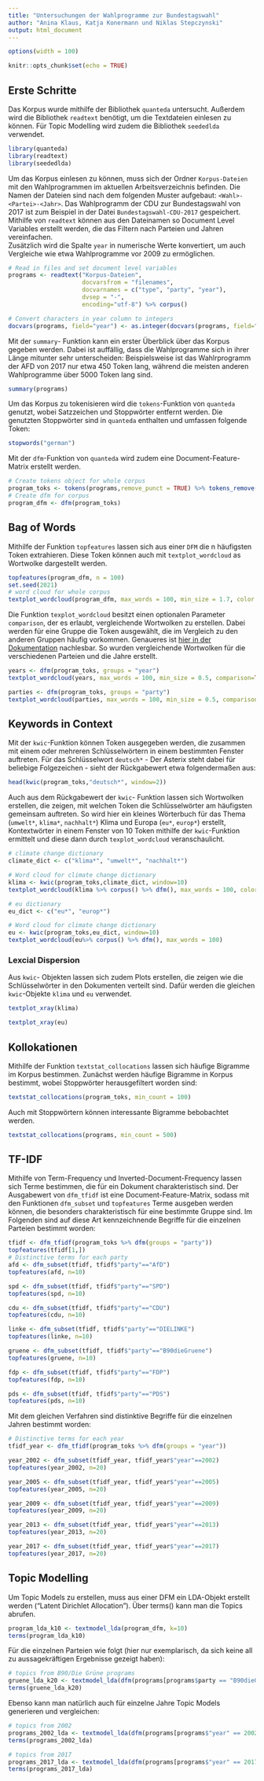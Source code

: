 ```yaml
---
title: "Untersuchungen der Wahlprogramme zur Bundestagswahl"
author: "Anina Klaus, Katja Konermann und Niklas Stepczynski"
output: html_document
---
```

```r
options(width = 100)
```

```r
knitr::opts_chunk$set(echo = TRUE)
```

## Erste Schritte

Das Korpus wurde mithilfe der Bibliothek `quanteda` untersucht. Außerdem wird die Bibliothek `readtext` benötigt, um die Textdateien einlesen zu können. Für Topic Modelling wird zudem die Bibliothek `seededlda` verwendet.

```r
library(quanteda)
library(readtext)
library(seededlda)
```

Um das Korpus einlesen zu können, muss sich der Ordner `Korpus-Dateien` mit den Wahlprogrammen im aktuellen Arbeitsverzeichnis befinden. Die Namen der Dateien sind nach dem folgenden Muster aufgebaut: `<Wahl>-<Partei>-<Jahr>`. Das Wahlprogramm der CDU zur Bundestagswahl von 2017 ist zum Beispiel in der Datei `Bundestagswahl-CDU-2017` gespeichert. Mithilfe von `readtext` können aus den Dateinamen so Document Level Variables erstellt werden, die das Filtern nach Parteien und Jahren vereinfachen. <br>
Zusätzlich wird die Spalte `year` in numerische Werte konvertiert, um auch Vergleiche wie etwa Wahlprogramme vor 2009 zu ermöglichen.

```r
# Read in files and set document level variables
programs <- readtext("Korpus-Dateien", 
                     docvarsfrom = "filenames",
                     docvarnames = c("type", "party", "year"),
                     dvsep = "-",
                     encoding="utf-8") %>% corpus()

# Convert characters in year column to integers
docvars(programs, field="year") <- as.integer(docvars(programs, field="year"))
```
Mit der `summary`- Funktion kann ein erster Überblick über das Korpus gegeben werden. Dabei ist auffällig, dass die Wahlprogramme sich in ihrer Länge mitunter sehr unterscheiden: Beispielsweise ist das Wahlrprogramm der AFD von 2017 nur etwa 450 Token lang, während die meisten anderen Wahlprogramme über 5000 Token lang sind. 
```r
summary(programs)
```

Um das Korpus zu tokenisieren wird die `tokens`-Funktion von `quanteda` genutzt, wobei Satzzeichen und Stoppwörter entfernt werden. Die genutzten Stoppwörter sind in `quanteda` enthalten und umfassen folgende Token:

```r
stopwords("german")
```
Mit der `dfm`-Funktion von `quanteda` wird zudem eine Document-Feature-Matrix erstellt werden.

```r
# Create tokens object for whole corpus
program_toks <- tokens(programs,remove_punct = TRUE) %>% tokens_remove(stopwords("german"), padding = TRUE )
# Create dfm for corpus
program_dfm <- dfm(program_toks)
```


## Bag of Words

Mithilfe der Funktion `topfeatures` lassen sich aus einer `DFM` die n häufigsten Token extrahieren. Diese Token können auch mit `textplot_wordcloud` as Wortwolke dargestellt werden. 

```r
topfeatures(program_dfm, n = 100)
set.seed(2021)
# word cloud for whole corpus
textplot_wordcloud(program_dfm, max_words = 100, min_size = 1.7, color = "darkslategrey")
```

Die Funktion `texplot_wordcloud` besitzt einen optionalen Parameter `comparison`, der es erlaubt, vergleichende Wortwolken zu erstellen. Dabei werden für eine Gruppe die Token ausgewählt, die im Vergleich zu den anderen Gruppen häufig vorkommen. Genaueres ist [hier in der Dokumentation](https://www.rdocumentation.org/packages/wordcloud/versions/2.6/topics/comparison.cloud) nachlesbar.
So wurden vergleichende Wortwolken für die verschiedenen Parteien und die Jahre erstellt.

```r
years <- dfm(program_toks, groups = "year")
textplot_wordcloud(years, max_words = 100, min_size = 0.5, comparison=TRUE, color=c("darkolivegreen", "cadetblue4", "deeppink3", "darkorange", "darkred"))
```

```r
parties <- dfm(program_toks, groups = "party")
textplot_wordcloud(parties, max_words = 100, min_size = 0.5, comparison=TRUE, color=c("blue3", "darkgreen", "black", "red", "deeppink", "darkred", "brown2"))
```

## Keywords in Context

Mit der `kwic`-Funktion können Token ausgegeben werden, die zusammen mit einem oder mehreren Schlüsselwörtern in einem bestimmten Fenster auftreten. Für das Schlüsselwort `deutsch*` - Der Asterix steht dabei für beliebige Folgezeichen - sieht der Rückgabewert etwa folgendermaßen aus:

```r
head(kwic(program_toks,"deutsch*", window=2))
```

Auch aus dem Rückgabewert der `kwic`- Funktion lassen sich Wortwolken erstellen, die zeigen, mit welchen Token die Schlüsselwörter am häufigsten gemeinsam auftreten. So wird hier ein kleines Wörterbuch für das Thema (`umwelt*`, `klima*`, `nachhalt*`) Klima und Europa (`eu*`, `europ*`) erstellt, Kontextwörter in einem Fenster von 10 Token mithilfe der `kwic`-Funktion ermittelt und diese dann durch `texplot_wordcloud` veranschaulicht.

```r
# climate change dictionary
climate_dict <- c("klima*", "umwelt*", "nachhalt*")

# Word cloud for climate change dictionary
klima <- kwic(program_toks,climate_dict, window=10) 
textplot_wordcloud(klima %>% corpus() %>% dfm(), max_words = 100, color= "chartreuse4")
```

```r
# eu dictionary
eu_dict <- c("eu*", "europ*")

# Word cloud for climate change dictionary
eu <- kwic(program_toks,eu_dict, window=10) 
textplot_wordcloud(eu%>% corpus() %>% dfm(), max_words = 100)
```

### Lexcial Dispersion

Aus `kwic`- Objekten lassen sich zudem Plots erstellen, die zeigen wie die Schlüsselwörter in den Dokumenten verteilt sind. Dafür werden die gleichen `kwic`-Objekte `klima` und `eu` verwendet.

```r
textplot_xray(klima)
```

```r
textplot_xray(eu)
```

## Kollokationen
Mithilfe der Funktion `textstat_collocations` lassen sich häufige Bigramme im Korpus bestimmen. Zunächst werden häufige Bigramme in Korpus bestimmt, wobei Stoppwörter herausgefiltert worden sind:

```r
textstat_collocations(program_toks, min_count = 100)
```

Auch mit Stoppwörtern können interessante Bigramme bebobachtet werden.

```r
textstat_collocations(programs, min_count = 500)
```

## TF-IDF
Mithilfe von Term-Frequency und Inverted-Document-Frequency lassen sich Terme bestimmen, die für ein Dokument charakteristisch sind. Der Ausgabewert von `dfm_tfidf` ist eine Document-Feature-Matrix, sodass mit den Funktionen `dfm_subset` und `topfeatures` Terme ausgeben werden können, die besonders charakteristisch für eine bestimmte Gruppe sind. Im Folgenden sind auf diese Art kennzeichnende Begriffe für die einzelnen Parteien bestimmt worden: 

```r
tfidf <- dfm_tfidf(program_toks %>% dfm(groups = "party"))
topfeatures(tfidf[1,])
# Distinctive terms for each party
afd <- dfm_subset(tfidf, tfidf$"party"=="AfD")
topfeatures(afd, n=10)

spd <- dfm_subset(tfidf, tfidf$"party"=="SPD")
topfeatures(spd, n=10)

cdu <- dfm_subset(tfidf, tfidf$"party"=="CDU")
topfeatures(cdu, n=10)

linke <- dfm_subset(tfidf, tfidf$"party"=="DIELINKE")
topfeatures(linke, n=10)

gruene <- dfm_subset(tfidf, tfidf$"party"=="B90dieGruene")
topfeatures(gruene, n=10)

fdp <- dfm_subset(tfidf, tfidf$"party"=="FDP")
topfeatures(fdp, n=10)

pds <- dfm_subset(tfidf, tfidf$"party"=="PDS")
topfeatures(pds, n=10)


```

Mit dem gleichen Verfahren sind distinktive Begriffe für die einzelnen Jahren bestimmt worden:

```r
# Distinctive terms for each year
tfidf_year <- dfm_tfidf(program_toks %>% dfm(groups = "year"))

year_2002 <- dfm_subset(tfidf_year, tfidf_year$"year"==2002)
topfeatures(year_2002, n=20)

year_2005 <- dfm_subset(tfidf_year, tfidf_year$"year"==2005)
topfeatures(year_2005, n=20)

year_2009 <- dfm_subset(tfidf_year, tfidf_year$"year"==2009)
topfeatures(year_2009, n=20)

year_2013 <- dfm_subset(tfidf_year, tfidf_year$"year"==2013)
topfeatures(year_2013, n=20)

year_2017 <- dfm_subset(tfidf_year, tfidf_year$"year"==2017)
topfeatures(year_2017, n=20)

```
## Topic Modelling

Um Topic Models zu erstellen, muss aus einer DFM ein LDA-Objekt erstellt werden ("Latent Dirichlet Allocation"). Über terms() kann man die Topics abrufen.

```r
program_lda_k10 <- textmodel_lda(program_dfm, k=10)
terms(program_lda_k10)
```

Für die einzelnen Parteien wie folgt (hier nur exemplarisch, da sich keine all zu aussagekräftigen Ergebnisse gezeigt haben):

```r
# topics from B90/Die Grüne programs
gruene_lda_k20 <- textmodel_lda(dfm(programs[programs$party == "B90dieGruene"], remove_punct=TRUE, remove=(stopwords("german"))), k=20)
terms(gruene_lda_k20)
```

Ebenso kann man natürlich auch für einzelne Jahre Topic Models generieren und vergleichen:

```r
# topics from 2002
programs_2002_lda <- textmodel_lda(dfm(programs[programs$"year" == 2002], remove_punct=TRUE, remove=(stopwords("german"))), k=10)
terms(programs_2002_lda)
```

```r
# topics from 2017
programs_2017_lda <- textmodel_lda(dfm(programs[programs$"year" == 2017], remove_punct=TRUE, remove=(stopwords("german"))), k=10)
terms(programs_2017_lda)
```
